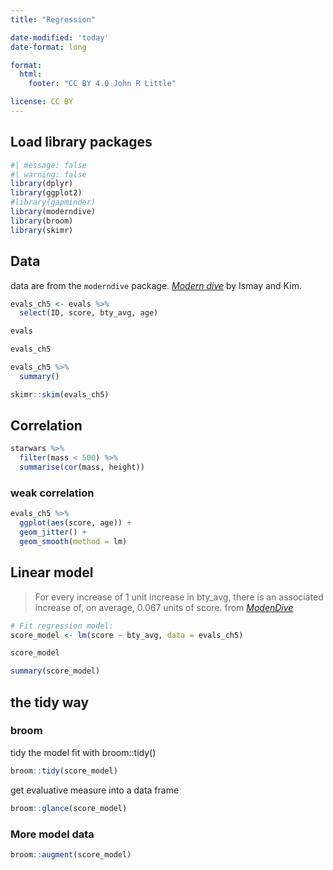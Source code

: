 ```yaml
---
title: "Regression"

date-modified: 'today'
date-format: long

format: 
  html:
    footer: "CC BY 4.0 John R Little"

license: CC BY   
---
```


## Load library packages

```r
#| message: false
#| warning: false
library(dplyr)
library(ggplot2)
#library(gapminder)
library(moderndive)
library(broom)
library(skimr)
```

## Data

data are from the `moderndive` package. [*Modern dive*](https://moderndive.com/) by Ismay and Kim.

```r
evals_ch5 <- evals %>% 
  select(ID, score, bty_avg, age)

evals

evals_ch5
```

```r
evals_ch5 %>% 
  summary()
```

```r
skimr::skim(evals_ch5)
```

## Correlation

```r

starwars %>% 
  filter(mass < 500) %>% 
  summarise(cor(mass, height))
```

### weak correlation

```r
evals_ch5 %>% 
  ggplot(aes(score, age)) +
  geom_jitter() +
  geom_smooth(method = lm)
```

## Linear model

> For every increase of 1 unit increase in bty_avg, there is an associated increase of, on average, 0.067 units of score. from [*ModenDive*](https://moderndive.com/5-regression.html)

```r
# Fit regression model:
score_model <- lm(score ~ bty_avg, data = evals_ch5)

score_model
```

```r
summary(score_model)
```

## the tidy way

### broom

tidy the model fit with broom::tidy()

```r
broom::tidy(score_model)
```

get evaluative measure into a data frame

```r
broom::glance(score_model)
```

### More model data

```r
broom::augment(score_model)
```
